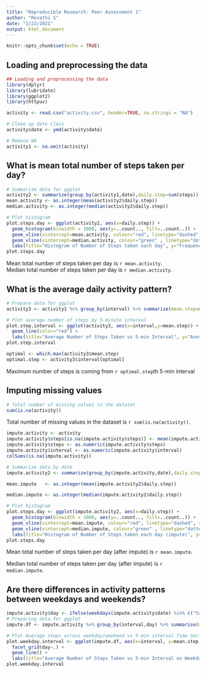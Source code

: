 ```yaml
---
title: "Reproducible Research: Peer Assessment 1"
author: "Revathi S"
date: "2/23/2021"
output: html_document
---
```


```r
knitr::opts_chunk$set(echo = TRUE)
```

## Loading and preprocessing the data

```r
## Loading and preprocessing the data
library(dplyr)
library(lubridate)
library(ggplot2)
library(httpuv)

activity <- read.csv("activity.csv", header=TRUE, na.strings = "NA")

# Clean up date class
activity$date <- ymd(activity$date)

# Remove NA
activity1 <- na.omit(activity)
```

## What is mean total number of steps taken per day?
```r
# Summarize data for ggplot
activity2 <- summarize(group_by(activity1,date),daily.step=sum(steps))
mean.activity <- as.integer(mean(activity2$daily.step))
median.activity <- as.integer(median(activity2$daily.step))

# Plot histogram
plot.steps.day <- ggplot(activity2, aes(x=daily.step)) + 
  geom_histogram(binwidth = 1000, aes(y=..count.., fill=..count..)) + 
  geom_vline(xintercept=mean.activity, colour="red", linetype="dashed", size=1) +
  geom_vline(xintercept=median.activity, colour="green" , linetype="dotted", size=1) +
  labs(title="Histogram of Number of Steps taken each day", y="Frequency", x="Daily Steps") 
plot.steps.day
```

Mean total number of steps taken per day is `r mean.activity`.  
Median total number of steps taken per day is `r median.activity`.

## What is the average daily activity pattern?
```r
# Prepare data for ggplot
activity3 <- activity1 %>% group_by(interval) %>% summarize(mean.step=mean(steps))

# Plot average number of steps by 5-minute interval
plot.step.interval <- ggplot(activity3, aes(x=interval,y=mean.step)) + 
  geom_line(color="red") + 
  labs(title="Average Number of Steps Taken vs 5-min Interval", y="Average Number of Steps", x="5-min Interval Times Series")
plot.step.interval

optimal <- which.max(activity3$mean.step)
optimal.step <- activity3$interval[optimal]
```

Maximum number of steps is coming from `r optimal.step`th 5-min interval 

## Imputing missing values
```r
# Total number of missing values in the dataset
sum(is.na(activity))
```

Total number of missing values in the dataset is `r sum(is.na(activity))`.

```r
impute.activity <- activity
impute.activity$steps[is.na(impute.activity$steps)] <- mean(impute.activity$steps,na.rm=TRUE)
impute.activity$steps <- as.numeric(impute.activity$steps)
impute.activity$interval <- as.numeric(impute.activity$interval)
colSums(is.na(impute.activity))

# Summarize data by date
impute.activity2 <- summarize(group_by(impute.activity,date),daily.step=sum(steps))

mean.impute   <- as.integer(mean(impute.activity2$daily.step))

median.impute <- as.integer(median(impute.activity2$daily.step))

# Plot histogram
plot.steps.day <- ggplot(impute.activity2, aes(x=daily.step)) + 
  geom_histogram(binwidth = 1000, aes(y=..count.., fill=..count..)) + 
  geom_vline(xintercept=mean.impute, colour="red", linetype="dashed", size=1) +
  geom_vline(xintercept=median.impute, colour="green" , linetype="dotted", size=1) +
  labs(title="Histogram of Number of Steps taken each day (impute)", y="Frequency", x="Daily Steps")
plot.steps.day
```

Mean total number of steps taken per day (after impute) is `r mean.impute`.

Median total number of steps taken per day (after impute) is `r median.impute`.

## Are there differences in activity patterns between weekdays and weekends?
```r
impute.activity$day <- ifelse(weekdays(impute.activity$date) %in% c("Saturday","Sunday"), "weekday", "weekend")
# Preparing data for ggplot
impute.df <- impute.activity %>% group_by(interval,day) %>% summarise(mean.step=mean(steps))

# Plot Average steps across weekday/weekend vs 5-min interval Time Series
plot.weekday.interval <- ggplot(impute.df, aes(x=interval, y=mean.step, color=day)) + 
  facet_grid(day~.) +
  geom_line() + 
  labs(title="Average Number of Steps Taken vs 5-min Interval on Weekday/Weekend", y="Average Number of Steps", x="5-min Interval Times Series")
plot.weekday.interval
```

